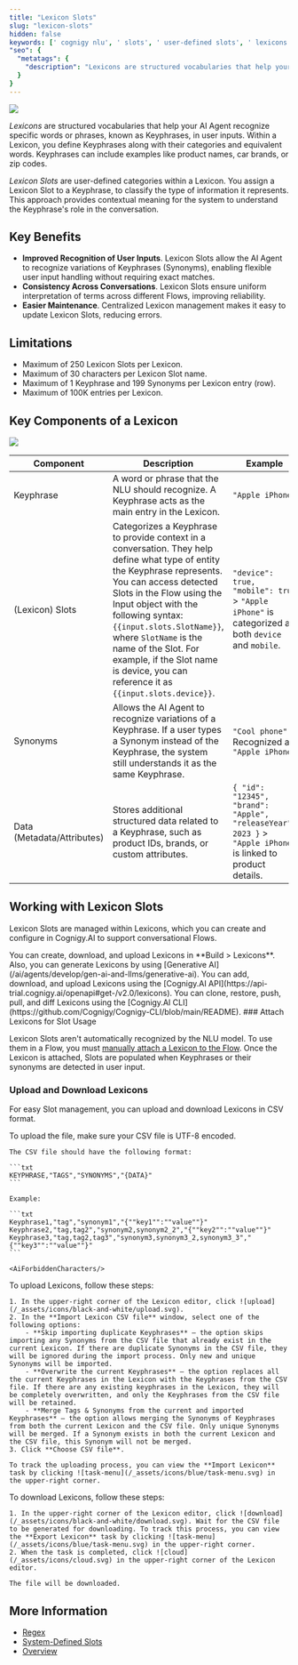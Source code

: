 ```yaml
---
title: "Lexicon Slots"
slug: "lexicon-slots"
hidden: false
keywords: [' cognigy nlu', ' slots', ' user-defined slots', ' lexicons', ' lexicon slots']
"seo": {
  "metatags": {
    "description": "Lexicons are structured vocabularies that help your AI Agent recognize specific words or phrases, known as Keyphrases, in user inputs. Within a Lexicon, you define Keyphrases along with their categories and equivalent words. Lexicon Slots are user-defined categories within a Lexicon."
  }
}
---
```



<a href="/release-notes/4.52"><img noZoom src="https://img.shields.io/badge/Updated in-v4.52-blue.svg" /></a>


_Lexicons_ are structured vocabularies that help your AI Agent recognize specific words or phrases, known as Keyphrases, in user inputs. Within a Lexicon, you define Keyphrases along with their categories and equivalent words. Keyphrases can include examples like product names, car brands, or zip codes.

_Lexicon Slots_ are user-defined categories within a Lexicon. You assign a Lexicon Slot to a Keyphrase, to classify the type of information it represents. This approach provides contextual meaning for the system to understand the Keyphrase's role in the conversation.

## Key Benefits

- **Improved Recognition of User Inputs**. Lexicon Slots allow the AI Agent to recognize variations of Keyphrases (Synonyms), enabling flexible user input handling without requiring exact matches.
- **Consistency Across Conversations**. Lexicon Slots ensure uniform interpretation of terms across different Flows, improving reliability.
- **Easier Maintenance**. Centralized Lexicon management makes it easy to update Lexicon Slots, reducing errors.

## Limitations

- Maximum of 250 Lexicon Slots per Lexicon.
- Maximum of 30 characters per Lexicon Slot name.
- Maximum of 1 Keyphrase and 199 Synonyms per Lexicon entry (row).
- Maximum of 100K entries per Lexicon.

## Key Components of a Lexicon

<Frame>
  <img class="image-center" id="specific-image" src="/_assets/ai/empower/nlu/lexicon-editor.png" style={{ width: 'auto' }} />
</Frame>

| **Component**              | **Description**                                                                                                                                                                                                                                                                                                                                                                                                | **Example**                                                                                                 |  
|----------------------------|----------------------------------------------------------------------------------------------------------------------------------------------------------------------------------------------------------------------------------------------------------------------------------------------------------------------------------------------------------------------------------------------------------------|-------------------------------------------------------------------------------------------------------------|  
| Keyphrase                  | A word or phrase that the NLU should recognize. A Keyphrase acts as the main entry in the Lexicon.                                                                                                                                                                                                                                                                                                             | `"Apple iPhone"`                                                                                            |  
| (Lexicon) Slots            | Categorizes a Keyphrase to provide context in a conversation. They help define what type of entity the Keyphrase represents. <br/> You can access detected Slots in the Flow using the Input object with the following syntax: `{{input.slots.SlotName}}`, where `SlotName` is the name of the Slot. For example, if the Slot name is device, you can reference it as `{{input.slots.device}}`. | `"device": true, "mobile": true` > `"Apple iPhone"` is categorized as both `device` and `mobile`.           |  
| Synonyms                   | Allows the AI Agent to recognize variations of a Keyphrase. If a user types a Synonym instead of the Keyphrase, the system still understands it as the same Keyphrase.                                                                                                                                                                                                                                         | `"Cool phone"` > Recognized as `"Apple iPhone"`                                                             |  
| Data (Metadata/Attributes) | Stores additional structured data related to a Keyphrase, such as product IDs, brands, or custom attributes.                                                                                                                                                                                                                                                                                                   | `{ "id": "12345", "brand": "Apple", "releaseYear": 2023 }` > `"Apple iPhone"` is linked to product details. |

## Working with Lexicon Slots

Lexicon Slots are managed within Lexicons, which you can create and configure in Cognigy.AI to support conversational Flows.

<Tabs>
  <Tab title="GUI">
         You can create, download, and upload Lexicons in **Build > Lexicons**.
         Also, you can generate Lexicons by using [Generative AI](/ai/agents/develop/gen-ai-and-llms/generative-ai).
  </Tab>
  <Tab title="API">
         You can add, download, and upload Lexicons using the [Cognigy.AI API](https://api-trial.cognigy.ai/openapi#get-/v2.0/lexicons).
  </Tab>
  <Tab title="CLI">
         You can clone, restore, push, pull, and diff Lexicons using the [Cognigy.AI CLI](https://github.com/Cognigy/Cognigy-CLI/blob/main/README).
  </Tab>
</Tabs>
### Attach Lexicons for Slot Usage

Lexicon Slots aren't automatically recognized by the NLU model. 
To use them in a Flow, you must [manually attach a Lexicon to the Flow](/ai/platform-features/nlu/attachments).
Once the Lexicon is attached, Slots are populated when Keyphrases or their synonyms are detected in user input.

### Upload and Download Lexicons

For easy Slot management, you can upload and download Lexicons in CSV format.

<AccordionGroup>
  <Accordion title="CSV File Requirements">
    To upload the file, make sure your CSV file is UTF-8 encoded.

    The CSV file should have the following format:

    ```txt
    KEYPHRASE,"TAGS","SYNONYMS","{DATA}"
    ```

    Example:

    ```txt
    Keyphrase1,"tag","synonym1","{""key1"":""value""}"
    Keyphrase2,"tag,tag2","synonym2,synonym2_2","{""key2"":""value""}"
    Keyphrase3,"tag,tag2,tag3","synonym3,synonym3_2,synonym3_3","{""key3"":""value""}"
    ```

    <AiForbiddenCharacters/>
  </Accordion>

  <Accordion title="Upload Lexicons">
    To upload Lexicons, follow these steps:

    1. In the upper-right corner of the Lexicon editor, click ![upload](/_assets/icons/black-and-white/upload.svg).
    2. In the **Import Lexicon CSV file** window, select one of the following options:
        - **Skip importing duplicate Keyphrases** — the option skips importing any Synonyms from the CSV file that already exist in the current Lexicon. If there are duplicate Synonyms in the CSV file, they will be ignored during the import process. Only new and unique Synonyms will be imported.
        - **Overwrite the current Keyphrases** — the option replaces all the current Keyphrases in the Lexicon with the Keyphrases from the CSV file. If there are any existing keyphrases in the Lexicon, they will be completely overwritten, and only the Keyphrases from the CSV file will be retained.
        - **Merge Tags & Synonyms from the current and imported Keyphrases** — the option allows merging the Synonyms of Keyphrases from both the current Lexicon and the CSV file. Only unique Synonyms will be merged. If a Synonym exists in both the current Lexicon and the CSV file, this Synonym will not be merged.
    3. Click **Choose CSV file**.

    To track the uploading process, you can view the **Import Lexicon** task by clicking ![task-menu](/_assets/icons/blue/task-menu.svg) in the upper-right corner.
  </Accordion>

  <Accordion title="Download Lexicons">
    To download Lexicons, follow these steps:

    1. In the upper-right corner of the Lexicon editor, click ![download](/_assets/icons/black-and-white/download.svg). Wait for the CSV file to be generated for downloading. To track this process, you can view the **Export Lexicon** task by clicking ![task-menu](/_assets/icons/blue/task-menu.svg) in the upper-right corner.
    2. When the task is completed, click ![cloud](/_assets/icons/cloud.svg) in the upper-right corner of the Lexicon editor.

    The file will be downloaded.
  </Accordion>
</AccordionGroup>

## More Information

- [Regex](/ai/platform-features/nlu/slots/user-defined/regex)
- [System-Defined Slots](/ai/platform-features/nlu/slots/system-defined)
- [Overview](/ai/platform-features/nlu/slots/overview)